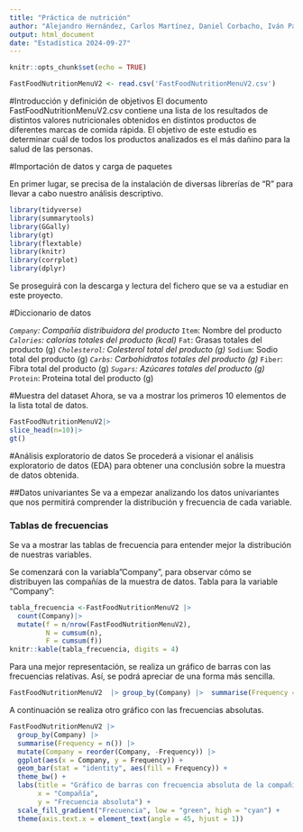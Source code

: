 ---
title: "Práctica de nutrición"
author: "Alejandro Hernández, Carlos Martínez, Daniel Corbacho, Iván Palacios, Pablo Romero, Paula Ortiz "
output: html_document
date: "Estadística 2024-09-27"
---

```{r setup, include=FALSE}
knitr::opts_chunk$set(echo = TRUE)
```

```{r}
FastFoodNutritionMenuV2 <- read.csv('FastFoodNutritionMenuV2.csv')
```

#Introducción y definición de objetivos
El documento FastFoodNutritionMenuV2.csv contiene una lista de los resultados de distintos valores nutricionales obtenidos en distintos productos de diferentes marcas de comida rápida.
El objetivo de este estudio es determinar cuál de todos los productos analizados es el más dañino para la salud de las personas.

#Importación de datos y carga de paquetes

En primer lugar, se precisa de la instalación de diversas librerías de "R" para llevar a cabo nuestro análisis descriptivo.
```{r}

library(tidyverse)
library(summarytools)
library(GGally)
library(gt)
library(flextable)
library(knitr)
library(corrplot)
library(dplyr)
```
Se proseguirá con la descarga y lectura del fichero que se va a estudiar en este proyecto.  

#Diccionario de datos

*`Company`: Compañía distribuidora del producto
*`Item`: Nombre del producto
*`Calories`: calorías totales del producto (kcal)
*`Fat`: Grasas totales del producto (g)
*`Cholesterol`: Colesterol total del producto (g)
*`Sodium`: Sodio total del producto (g)
*`Carbs`: Carbohidratos totales del producto (g)
*`Fiber`: Fibra total del producto (g)
*`Sugars`: Azúcares totales del producto (g)
*`Protein`: Proteina total del producto (g)


#Muestra del dataset
Ahora, se va a mostrar los primeros 10 elementos de la lista total de datos.



```{r}
FastFoodNutritionMenuV2|>
slice_head(n=10)|>
gt()
```




#Análisis exploratorio de datos
Se procederá a visionar el análisis exploratorio de datos (EDA) para obtener una conclusión sobre la muestra de datos obtenida.

##Datos univariantes
Se va a empezar analizando los datos univariantes que nos permitirá comprender la distribución y frecuencia de cada variable.

### Tablas de frecuencias
Se va a mostrar las tablas de frecuencia para entender mejor la distribución de nuestras variables.


Se comenzará con la variabla"Company", para observar cómo se distribuyen las compañías de la muestra de datos.
Tabla para la variable "Company":

```{r}
tabla_frecuencia <-FastFoodNutritionMenuV2 |>
  count(Company)|> 
  mutate(f = n/nrow(FastFoodNutritionMenuV2),
         N = cumsum(n),
         F = cumsum(f))
knitr::kable(tabla_frecuencia, digits = 4)
```
Para una mejor representación, se realiza un gráfico de barras con las frecuencias relativas. Así, se podrá apreciar de una forma más sencilla.
```{r}
FastFoodNutritionMenuV2  |> group_by(Company) |>  summarise(Frequency = n()) |> mutate(Frequency = Frequency/sum(Frequency), Company = reorder(Company, -Frequency)) |> ggplot(aes(x = Company, y = Frequency)) + geom_bar(stat = "identity", aes(fill = Frequency)) + scale_y_continuous(labels = scales::percent) + theme_bw() + labs(title = "Gráfico de barras con frecuencia relativa de las compañías", x = "Nombre de la compañía", y = "Frecuencia relativa") + scale_fill_gradient("Frecuencia", low = "green", high = "cyan") + theme(axis.text.x = element_text(angle = 45, hjust = 1))
```
A continuación se realiza otro gráfico con las frecuencias absolutas.
```{r}
FastFoodNutritionMenuV2 |>
  group_by(Company) |>
  summarise(Frequency = n()) |>
  mutate(Company = reorder(Company, -Frequency)) |>
  ggplot(aes(x = Company, y = Frequency)) +
  geom_bar(stat = "identity", aes(fill = Frequency)) +
  theme_bw() +
  labs(title = "Gráfico de barras con frecuencia absoluta de la compañía",
       x = "Compañía",
       y = "Frecuencia absoluta") +
  scale_fill_gradient("Frecuencia", low = "green", high = "cyan") +
  theme(axis.text.x = element_text(angle = 45, hjust = 1))
```
